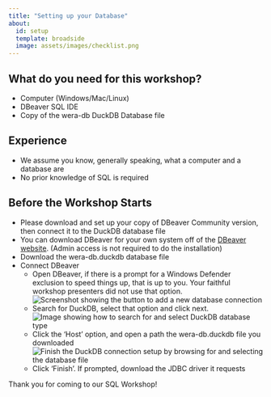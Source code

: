```yaml
---
title: "Setting up your Database"
about:
  id: setup
  template: broadside
  image: assets/images/checklist.png
---
```


::: {#setup .smaller}
## What do you need for this workshop?

-   Computer (Windows/Mac/Linux)
-   DBeaver SQL IDE
-   Copy of the wera-db DuckDB Database file

## Experience

-   We assume you know, generally speaking, what a computer and a database are
-   No prior knowledge of SQL is required

## Before the Workshop Starts

-   Please download and set up your copy of DBeaver Community version, then connect it to the DuckDB database file
-   You can download DBeaver for your own system off of the [DBeaver website](https://dbeaver.io/download/). (Admin access is not required to do the installation)
-   Download the wera-db.duckdb database file
-   Connect DBeaver
    -   Open DBeaver, if there is a prompt for a Windows Defender exclusion to speed things up, that is up to you. Your faithful workshop presenters did not use that option.\
        ![Screenshot showing the button to add a new database connection](assets/images/new_database_connection.PNG)
    -   Search for DuckDB, select that option and click next.\
        ![Image showing how to search for and select DuckDB database type](assets/images/dbeaver_search_step9.png)
    -   Click the 'Host' option, and open a path the wera-db.duckdb file you downloaded\
        ![Finish the DuckDB connection setup by browsing for and selecting the database file](assets/images/DBeaver_Connection_SetUp.png)
    -   Click 'Finish'. If prompted, download the JDBC driver it requests
:::

Thank you for coming to our SQL Workshop!
